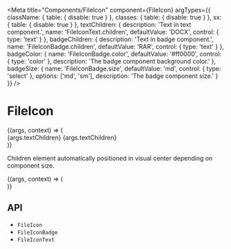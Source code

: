 

<Meta
  title="Components/FileIcon"
  component={FileIcon}
  argTypes={{
    className: {
      table: {
        disable: true
      }
    },
    classes: {
      table: {
        disable: true
      }
    },
    sx: {
      table: {
        disable: true
      }
    },
    textChildren: {
      description: 'Text in text component.',
      name: 'FileIconText.children',
      defaultValue: 'DOCX',
      control: { type: 'text' }
    },
    badgeChildren: {
      description: 'Text in badge component.',
      name: 'FileIconBadge.children',
      defaultValue: 'RAR',
      control: { type: 'text' }
    },
    badgeColor: {
      name: 'FileIconBadge.color',
      defaultValue: '#ff0000',
      control: { type: 'color' },
      description: 'The badge component background color.'
    },
    badgeSize: {
      name: 'FileIconBadge.size',
      defaultValue: 'md',
      control: { type: 'select' },
      options: ['md', 'sm'],
      description: 'The badge component size.'
    }
  }}
/>

# FileIcon

<Description of={FileIcon} />

<Canvas>
  <Story name="Demo">
    {(args, context) => (
      <div
        style={{
          display: 'flex',
          alignItems: 'center',
          gap: '16px'
        }}
      >
        <FileIcon icon={FileIconIconVariant} width={args.width} height={args.height} />
        <FileIcon icon={FileIconIconVariant} width={args.width} height={args.height}>
          <FileIconText>{args.textChildren}</FileIconText>
        </FileIcon>
        <FileIcon width={args.width} height={args.height} />
        <FileIcon width={args.width} height={args.height}>
          <FileIconText>{args.textChildren}</FileIconText>
        </FileIcon>
        <FileIcon icon={FileIconIconVariant} width={args.width} height={args.height}>
          <FileIconBadge children={args.badgeChildren} size={args.badgeSize} color={args.badgeColor} />
        </FileIcon>
        <FileIcon width={args.width} height={args.height}>
          <FileIconBadge children={args.badgeChildren} size={args.badgeSize} color={args.badgeColor} />
        </FileIcon>
      </div>
    )}
  </Story>
</Canvas>

<ArgsTable story="Demo" />

<br />

Children element automatically positioned in visual center depending on component size.

<Canvas>
  <Story
    name="Sizes"
    argTypes={{
      width: {
        table: {
          disable: true
        }
      },
      height: {
        table: {
          disable: true
        }
      },
      children: {
        table: {
          disable: true
        }
      }
    }}
  >
    {(args, context) => (
      <div
        style={{
          display: 'flex',
          alignItems: 'center',
          gap: '16px'
        }}
      >
        <FileIcon>
          <FileIconBadge color="red" size="md" children="ZIP" />
        </FileIcon>
        <FileIcon width={33} height={44}>
          <FileIconBadge color="purple" size="sm" children="RAR" />
        </FileIcon>
        <FileIcon width={30} height={40}>
          <FileIconBadge color="#9672FF" size="sm" children="RAR" />
        </FileIcon>
        <FileIcon width={27} height={36}>
          <FileIconBadge color="#9672FF" size="sm" children="RAR" />
        </FileIcon>
        <FileIcon icon={FileIconIconVariant}>
          <FileIconBadge color="red" size="md" children="ZIP" />
        </FileIcon>
        <FileIcon icon={FileIconIconVariant} width={33} height={44}>
          <FileIconBadge color="purple" size="sm" children="RAR" />
        </FileIcon>
        <FileIcon icon={FileIconIconVariant} width={30} height={40}>
          <FileIconBadge color="#9672FF" size="sm" children="RAR" />
        </FileIcon>
        <FileIcon icon={FileIconIconVariant} width={27} height={36}>
          <FileIconBadge color="#9672FF" size="sm" children="RAR" />
        </FileIcon>
      </div>
    )}
  </Story>
</Canvas>

## API

<ul>
  <li>
    <LinkTo kind="components-api-FileIcon" story="page">
      <code>FileIcon</code>
    </LinkTo>
  </li>
  <li>
    <LinkTo kind="components-api-FileIconBadge" story="page">
      <code>FileIconBadge</code>
    </LinkTo>
  </li>
  <li>
    <LinkTo kind="components-api-FileIconText" story="page">
      <code>FileIconText</code>
    </LinkTo>
  </li>
</ul>
